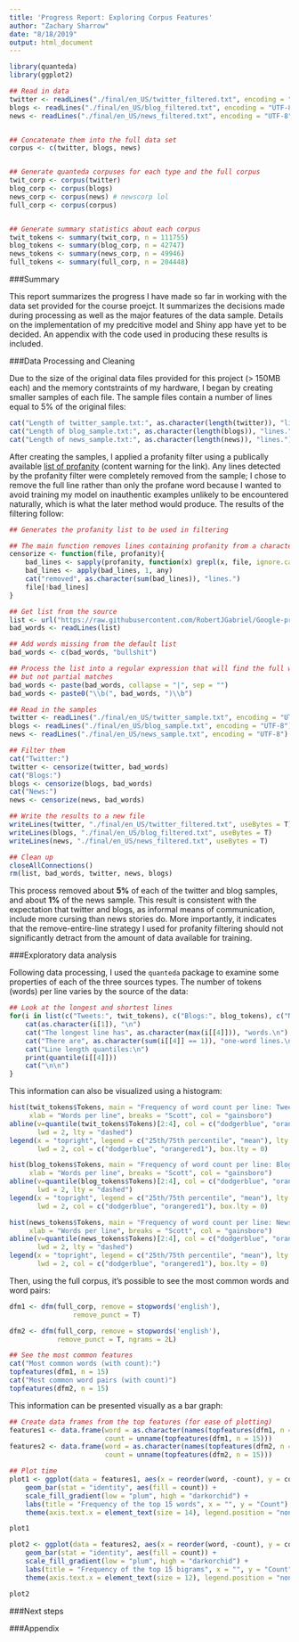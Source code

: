 ```yaml
---
title: 'Progress Report: Exploring Corpus Features'
author: "Zachary Sharrow"
date: "8/18/2019"
output: html_document
---
```


```r
library(quanteda)
library(ggplot2)

## Read in data
twitter <- readLines("./final/en_US/twitter_filtered.txt", encoding = "UTF-8")
blogs <- readLines("./final/en_US/blog_filtered.txt", encoding = "UTF-8")
news <- readLines("./final/en_US/news_filtered.txt", encoding = "UTF-8")


## Concatenate them into the full data set
corpus <- c(twitter, blogs, news)


## Generate quanteda corpuses for each type and the full corpus
twit_corp <- corpus(twitter)
blog_corp <- corpus(blogs)
news_corp <- corpus(news) # newscorp lol
full_corp <- corpus(corpus)


## Generate summary statistics about each corpus
twit_tokens <- summary(twit_corp, n = 111755)
blog_tokens <- summary(blog_corp, n = 42747)
news_tokens <- summary(news_corp, n = 49946)
full_tokens <- summary(full_corp, n = 204448)
```
  
###Summary 
  
This report summarizes the progress I have made so far in working with the data
set provided for the course proejct. It summarizes the decisions made during 
processing as well as the major features of the data sample. Details on the 
implementation of my predcitive model and Shiny app have yet to be decided. An 
appendix with the code used in producing these results is included.  
  
###Data Processing and Cleaning 
  
Due to the size of the original data files provided for this project (> 150MB
each) and the memory contstraints of my hardware, I began by creating smaller
samples of each file. The sample files contain a number of lines equal to 5% of
the original files:

```r
cat("Length of twitter_sample.txt:", as.character(length(twitter)), "lines.")
cat("Length of blog_sample.txt:", as.character(length(blogs)), "lines.")
cat("Length of news_sample.txt:", as.character(length(news)), "lines.")
```
  
After creating the samples, I applied a profanity filter using a publically 
available [list of profanity](https://raw.githubusercontent.com/RobertJGabriel/Google-profanity-words/master/list.txt)
(content warning for the link). Any lines detected by the profanity filter were
completely removed from the sample; I chose to remove the full line rather than
only the profane word because I wanted to avoid training my model on inauthentic 
examples unlikely to be encountered naturally, which is what the later method 
would produce. The results of the filtering follow:  
  
```r
## Generates the profanity list to be used in filtering

## The main function removes lines containing profanity from a character vector
censorize <- function(file, profanity){
    bad_lines <- sapply(profanity, function(x) grepl(x, file, ignore.case = T))
    bad_lines <- apply(bad_lines, 1, any)
    cat("removed", as.character(sum(bad_lines)), "lines.")
    file[!bad_lines]
}

## Get list from the source
list <- url("https://raw.githubusercontent.com/RobertJGabriel/Google-profanity-words/master/list.txt", open="rt")
bad_words <- readLines(list)

## Add words missing from the default list
bad_words <- c(bad_words, "bullshit")

## Process the list into a regular expression that will find the full words
## but not partial matches
bad_words <- paste(bad_words, collapse = "|", sep = "")
bad_words <- paste0("\\b(", bad_words, ")\\b")

## Read in the samples
twitter <- readLines("./final/en_US/twitter_sample.txt", encoding = "UTF-8")
blogs <- readLines("./final/en_US/blog_sample.txt", encoding = "UTF-8")
news <- readLines("./final/en_US/news_sample.txt", encoding = "UTF-8")

## Filter them
cat("Twitter:")
twitter <- censorize(twitter, bad_words)
cat("Blogs:")
blogs <- censorize(blogs, bad_words)
cat("News:")
news <- censorize(news, bad_words)

## Write the results to a new file
writeLines(twitter, "./final/en_US/twitter_filtered.txt", useBytes = T)
writeLines(blogs, "./final/en_US/blog_filtered.txt", useBytes = T)
writeLines(news, "./final/en_US/news_filtered.txt", useBytes = T)

## Clean up
closeAllConnections()
rm(list, bad_words, twitter, news, blogs)
```
  
This process removed about **5%** of each of the twitter and blog samples, and
about **1%** of the news sample. This result is consistent with the expectation
that twitter and blogs, as informal means of communication, include more cursing
than news stories do. More importantly, it indicates that the remove-entire-line
strategy I used for profanity filtering should not significantly detract from
the amount of data available for training.  
  
###Exploratory data analysis  
  
Following data processing, I used the `quanteda` package to examine some 
properties of each of the three sources types. The number of tokens (words) per 
line varies by the source of the data:  
  
```r
## Look at the longest and shortest lines
for(i in list(c("Tweets:", twit_tokens), c("Blogs:", blog_tokens), c("News:", news_tokens))){
    cat(as.character(i[1]), "\n")
    cat("The longest line has", as.character(max(i[[4]])), "words.\n")
    cat("There are", as.character(sum(i[[4]] == 1)), "one-word lines.\n")
    cat("Line length quantiles:\n")
    print(quantile(i[[4]]))
    cat("\n\n")
}
```
  
This information can also be visualized using a histogram:  
  
```r
hist(twit_tokens$Tokens, main = "Frequency of word count per line: Tweets",
     xlab = "Words per line", breaks = "Scott", col = "gainsboro")
abline(v=quantile(twit_tokens$Tokens)[2:4], col = c("dodgerblue", "orangered1", "dodgerblue"),
       lwd = 2, lty = "dashed")
legend(x = "topright", legend = c("25th/75th percentile", "mean"), lty = "dashed",
       lwd = 2, col = c("dodgerblue", "orangered1"), box.lty = 0)

hist(blog_tokens$Tokens, main = "Frequency of word count per line: Blogs",
     xlab = "Words per line", breaks = "Scott", col = "gainsboro")
abline(v=quantile(blog_tokens$Tokens)[2:4], col = c("dodgerblue", "orangered1", "dodgerblue"),
       lwd = 2, lty = "dashed")
legend(x = "topright", legend = c("25th/75th percentile", "mean"), lty = "dashed",
       lwd = 2, col = c("dodgerblue", "orangered1"), box.lty = 0)

hist(news_tokens$Tokens, main = "Frequency of word count per line: News",
     xlab = "Words per line", breaks = "Scott", col = "gainsboro")
abline(v=quantile(news_tokens$Tokens)[2:4], col = c("dodgerblue", "orangered1", "dodgerblue"),
       lwd = 2, lty = "dashed")
legend(x = "topright", legend = c("25th/75th percentile", "mean"), lty = "dashed",
       lwd = 2, col = c("dodgerblue", "orangered1"), box.lty = 0)
```
  
Then, using the full corpus, it's possible to see the most common words and word
pairs:  
  
```r
dfm1 <- dfm(full_corp, remove = stopwords('english'),
                remove_punct = T)

dfm2 <- dfm(full_corp, remove = stopwords('english'),
            remove_punct = T, ngrams = 2L)

## See the most common features
cat("Most common words (with count):")
topfeatures(dfm1, n = 15)
cat("Most common word pairs (with count)")
topfeatures(dfm2, n = 15)
```
  
This information can be presented visually as a bar graph:  
  
```r
## Create data frames from the top features (for ease of plotting)
features1 <- data.frame(word = as.character(names(topfeatures(dfm1, n = 15))),
                        count = unname(topfeatures(dfm1, n = 15)))
features2 <- data.frame(word = as.character(names(topfeatures(dfm2, n = 15))),
                        count = unname(topfeatures(dfm2, n = 15)))

## Plot time 
plot1 <- ggplot(data = features1, aes(x = reorder(word, -count), y = count)) +
    geom_bar(stat = "identity", aes(fill = count)) +
    scale_fill_gradient(low = "plum", high = "darkorchid") +
    labs(title = "Frequency of the top 15 words", x = "", y = "Count") + 
    theme(axis.text.x = element_text(size = 14), legend.position = "none")

plot1

plot2 <- ggplot(data = features2, aes(x = reorder(word, -count), y = count)) +
    geom_bar(stat = "identity", aes(fill = count)) +
    scale_fill_gradient(low = "plum", high = "darkorchid") +
    labs(title = "Frequency of the top 15 bigrams", x = "", y = "Count") + 
    theme(axis.text.x = element_text(size = 12), legend.position = "none")

plot2

```
  
###Next steps  
  
  
###Appendix  
  

